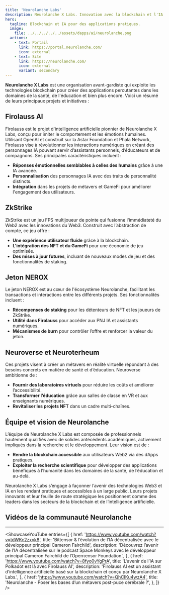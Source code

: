 ```yaml
---
title: 'Neurolanche Labs'
description: Neurolanche X Labs. Innovation avec la blockchain et l'IA pour des applications pratiques en santé, éducation et au-delà. Découvrez Firolauss AI.
hero:
  tagline: Blockchain et IA pour des applications pratiques.
  image: 
    file: ../../../../../assets/dapps/ai/neurolanche.png
  actions:
    - text: Portail
      link: https://portal.neurolanche.com/
      icon: external
    - text: Site
      link: https://neurolanche.com/
      icon: external
      variant: secondary
---
```



**Neurolanche X Labs** est une organisation avant-gardiste qui exploite les technologies blockchain pour créer des applications percutantes dans les domaines de la santé, de l'éducation et bien plus encore. Voici un résumé de leurs principaux projets et initiatives :

## Firolauss AI
Firolauss est le projet d'intelligence artificielle pionnier de Neurolanche X Labs, conçu pour imiter le comportement et les émotions humaines. Utilisant OpenAI et construit sur la Astar Foundation et Phala Network, Firolauss vise à révolutionner les interactions numériques en créant des personnages IA pouvant servir d’assistants personnels, d’éducateurs et de compagnons. Ses principales caractéristiques incluent :
- **Réponses émotionnelles semblables à celles des humains** grâce à une IA avancée.
- **Personnalisation** des personnages IA avec des traits de personnalité distincts.
- **Intégration** dans les projets de métavers et GameFi pour améliorer l'engagement des utilisateurs.

## ZkStrike
ZkStrike est un jeu FPS multijoueur de pointe qui fusionne l'immédiateté du Web2 avec les innovations du Web3. Construit avec l’abstraction de compte, ce jeu offre :
- **Une expérience utilisateur fluide** grâce à la blockchain.
- **L'intégration des NFT et du GameFi** pour une économie de jeu optimisée.
- **Des mises à jour futures**, incluant de nouveaux modes de jeu et des fonctionnalités de staking.

## Jeton NEROX
Le jeton NEROX est au cœur de l'écosystème Neurolanche, facilitant les transactions et interactions entre les différents projets. Ses fonctionnalités incluent :
- **Récompenses de staking** pour les détenteurs de NFT et les joueurs de ZkStrike.
- **Utilité dans Firolauss** pour accéder aux PNJ IA et assistants numériques.
- **Mécanismes de burn** pour contrôler l’offre et renforcer la valeur du jeton.

## Neuroverse et Neuroterheum
Ces projets visent à créer un métavers en réalité virtuelle répondant à des besoins concrets en matière de santé et d’éducation. Neuroverse ambitionne de :
- **Fournir des laboratoires virtuels** pour réduire les coûts et améliorer l’accessibilité.
- **Transformer l’éducation** grâce aux salles de classe en VR et aux enseignants numériques.
- **Revitaliser les projets NFT** dans un cadre multi-chaînes.

## Équipe et vision de Neurolanche
L’équipe de Neurolanche X Labs est composée de professionnels hautement qualifiés avec de solides antécédents académiques, activement impliqués dans la recherche et le développement. Leur vision est de :
- **Rendre la blockchain accessible** aux utilisateurs Web2 via des dApps pratiques.
- **Exploiter la recherche scientifique** pour développer des applications bénéfiques à l’humanité dans les domaines de la santé, de l’éducation et au-delà.

Neurolanche X Labs s’engage à façonner l’avenir des technologies Web3 et IA en les rendant pratiques et accessibles à un large public. Leurs projets innovants et leur feuille de route stratégique les positionnent comme des leaders dans les secteurs de la blockchain et de l’intelligence artificielle.

## Vidéos de la communauté Neurolanche
------------
<ShowcaseYouTube
  entries={[
              {
      href: 'https://www.youtube.com/watch?v=tdWKc2zxvk8',
      title: 'Bittensor & l’évolution de l’IA décentralisée avec le développeur principal Cameron Fairchild',
      description: 'Découvrez l’avenir de l’IA décentralisée sur le podcast Space Monkeys avec le développeur principal Cameron Fairchild de l’Openτensor Foundation.',
          },
              {
      href: 'https://www.youtube.com/watch?v=8fyo0vYgPrA',
      title: 'L’avenir de l’IA sur Polkadot est là avec Firolauss AI',
      description: 'Firolauss AI est un assistant d’intelligence artificielle basé sur la blockchain et conçu par Neurolanche X Labs.',
          },
                        {
      href: 'https://www.youtube.com/watch?v=QhCIKu4wzA4',
      title: 'Neurolanche - Poser les bases d’un métavers post-puce cérébrale ?',
          },
  ]} />
